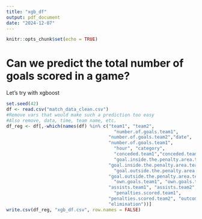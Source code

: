 ```yaml
---
title: "xgb_df"
output: pdf_document
date: "2024-12-07"
---
```


```r
knitr::opts_chunk$set(echo = TRUE)
```
# Can we predict the total number of goals scored in a game?

Let's try with xgboost

```r
set.seed(42)
df <- read.csv("match_data_clean.csv")
#Remove vars that would make such a prediction too easy
#Also remove, data, time, team name, etc.
df_reg <- df[,-which(names(df) %in% c("team1", "team2",
                                        "number.of.goals.team1", 
                                      "number.of.goals.team2","date",
                                      "number.of.goals.team1",
                                        "hour", "category", 
                                        "conceded.team1","conceded.team2",
                                        "goal.inside.the.penalty.area.team1",
                                      "goal.inside.the.penalty.area.team2",
                                        "goal.outside.the.penalty.area.team1",
                                      "goal.outside.the.penalty.area.team2",
                                        "own.goals.team1", "own.goals.team2",
                                      "assists.team1", "assists.team2",
                                        "penalties.scored.team1",
                                      "penalties.scored.team2", "outcome",
                                      "elimination"))]
write.csv(df_reg, "xgb_df.csv", row.names = FALSE)
```